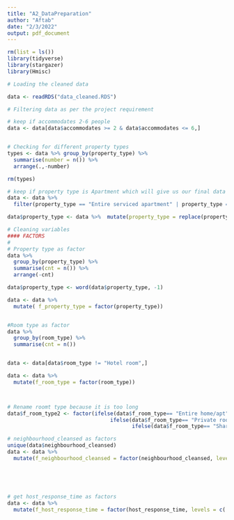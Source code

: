```yaml
---
title: "A2_DataPreparation"
author: "Aftab"
date: "2/3/2022"
output: pdf_document
---
```


```r
rm(list = ls())
library(tidyverse)
library(stargazer)
library(Hmisc)
```

```r

# Loading the cleaned data

data <- readRDS("data_cleaned.RDS")

```

```r

# Filtering data as per the project requirement

# keep if accommodates 2-6 people
data <- data[data$accommodates >= 2 & data$accommodates <= 6,]


# Checking for different property types
types <- data %>% group_by(property_type) %>% 
  summarise(number = n()) %>% 
  arrange(.,-number)

rm(types)

# keep if property type is Apartment which will give us our final data
data <- data %>%
  filter(property_type == "Entire serviced apartment" | property_type == "Entire home/apt")

data$property_type <- data %>%  mutate(property_type = replace(property_type, property_type != "Entire serviced apartment", "Entire serviced apartment"))


```

```r
# Cleaning variables
#### FACTORS
#
# Property type as factor
data %>% 
  group_by(property_type) %>% 
  summarise(cnt = n()) %>% 
  arrange(-cnt)

data$property_type <- word(data$property_type, -1) 

data <- data %>% 
  mutate( f_property_type = factor(property_type))


#Room type as factor
data %>% 
  group_by(room_type) %>% 
  summarise(cnt = n())


data <- data[data$room_type != "Hotel room",]

data <- data %>%
  mutate(f_room_type = factor(room_type))



# Rename roomt type because it is too long
data$f_room_type2 <- factor(ifelse(data$f_room_type== "Entire home/apt", "Entire/Apt",
                                 ifelse(data$f_room_type== "Private room", "Private",
                                        ifelse(data$f_room_type== "Shared room", "Shared", "."))))

# neighbourhood_cleansed as factors
unique(data$neighbourhood_cleansed)
data <- data %>%
  mutate(f_neighbourhood_cleansed = factor(neighbourhood_cleansed, levels = c("Louvre", "Bourse", "Temple", "Hôtel-de-Ville", 
                                                                              "Panthéon", "Luxembourg", "Palais-Bourbon", "Élysée",
                                                                              "Opéra", "Entrepôt", "Popincourt", "Reuilly", 
                                                                              "Gobelins", "Observatoire", "Vaugirard", "Passy", 
                                                                              "Batignolles-Monceau", "Buttes-Montmartre","Buttes-Chaumont", "Ménilmontant")))

# get host_response_time as factors
data <- data %>% 
  mutate(f_host_response_time = factor(host_response_time, levels = c( "within an hour",  "within a few hours",
                                                                       "within a day", "a few days or more")))
```

